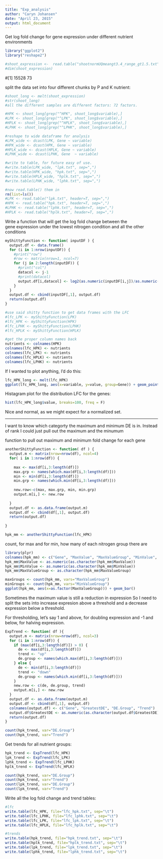 ```yaml
---
title: "Exp_analysis"
author: "Caryn Johansen"
date: "April 23, 2015"
output: html_document
---
```


Get log fold change for gene expression under different nutrient environments
```r
library("ggplot2")
library("reshape2")

#shoot_expression <-  read.table("shootnormUQmeangt3.4_range_gt1.5.txt", header=T, sep=" ")
#dim(shoot_expression)
```
#[1] 15528    73

split the data set into four different chunks by P and K nutrient:
```r
#shoot_long <- melt(shoot_expression)
#str(shoot_long)
#all the different samples are different factors: 72 factors.

#HPK <- shoot_long[grep("^HPK", shoot_long$variable),]
#LPK <- shoot_long[grep("^LPK", shoot_long$variable),]
#HPLK <- shoot_long[grep("^HPLK", shoot_long$variable),]
#LPHK <- shoot_long[grep("^LPHK", shoot_long$variable),]

#reshape to wide dataframe for analysis
#LPK_wide <- dcast(LPK, Gene ~ variable)
#HPK_wide <- dcast(HPK, Gene ~ variable)
#HPLK_wide <- dcast(HPLK, Gene ~ variable)
#LPHK_wide <- dcast(LPHK, Gene  ~ variable)

#write to table, for future easy of use.
#write.table(LPK_wide, "lpk.txt", sep=",")
#write.table(HPK_wide, "hpk.txt", sep=",")
#write.table(HPLK_wide, "hplk.txt", sep=",")
#write.table(LPHK_wide, "lphk.txt", sep=",")

#now read.table() them in
rm(list=ls())
#LPK <- read.table("lpk.txt", header=T, sep=",")
#HPK <- read.table("hpk.txt", header=T, sep=",")
#LPHK <- read.table("lphk.txt", header=T, sep=",")
#HPLK <- read.table("hplk.txt", header=T, sep=",")
```

Write a function that will get the log fold change between the  
gene expression under the lowest nitrogen condition and all the other  
conditions

```r
myShittyFunction <- function( inputDF ) {
  output.df <- data.frame()
  for (i in 1:nrow(inputDF)) {
    #print("row")
    #row <- matrix(nrow=1, ncol=7)
    for (j in 2:length(inputDF)) {
      #print("col")
      datacol <- j-1
      #print(datacol)
      output.df[i,datacol] <- log2(as.numeric(inputDF[i,j])/as.numeric(inputDF[i,2]))
    }
  }
  output.df <- cbind(inputDF[,1], output.df)
  return(output.df)
}

#use said shitty function to get data frames with the LFC
#lfc_LPK <- myShittyFunction(LPK)
#lfc_HPK <- myShittyFunction(HPK)
#lfc_LPHK <- myShittyFunction(LPHK)
#lfc_HPLK <- myShittyFunction(HPLK)

#get the proper column names back
nutrients <- colnames(HPK)
colnames(lfc_HPK) <- nutrients
colnames(lfc_LPK) <- nutrients
colnames(lfc_HPLK) <- nutrients
colnames(lfc_LPHK) <- nutrients
```

If I wanted to plot anything, I'd do this:
```r
lfc_HPK_long <- melt(lfc_HPK)
ggplot(lfc_HPK_long, aes(x=variable, y=value, group=Gene)) + geom_point() + geom_line()
```

Histagram plot for the distribution LFC for the genes:
```r
hist(lfc_HPK_long$value, breaks=100, freq = F)
```
Nice and normal, as we might expect for a normalized set.

---

I want to know which categorty the maximum and minimum DE is in.
Instead of rank I could just pull out the maximum and the minumum

function to pull out maximum and minimum fold change for each gene
```r
anotherShittyFunction <- function( df ) {
  output.m <- matrix(nrow=nrow(df), ncol=4)
  for( i in 1:nrow(df)) {
    
    max <- max(df[i,3:length(df)])
    max.grp <- names(which.max(df[i,3:length(df)]))
    min <- min(df[i,3:length(df)])
    min.grp <- names(which.min(df[i,3:length(df)]))
    
    new.row<-c(max, max.grp, min, min.grp)
    output.m[i,] <- new.row
    
  }
  output.df <- as.data.frame(output.m)
  output.df <- cbind(df[,1], output.df)
  return(output.df)
  
}

hpk_mm <- anotherShittyFunction(lfc_HPK)
```

count, for max and for min, how many of each nitrogen group there are

```r
library(plyr)
colnames(hpk_mm) <- c("Gene", "MaxValue", "MaxValueGroup", "MinValue", "MinValueGroup")
hpk_mm$MaxValue <- as.numeric(as.character(hpk_mm$MaxValue))
hpk_mm$MinValue <- as.numeric(as.character(hpk_mm$MinValue))
hpk_mm$MaxValueGroup <- as.character(hpk_mm$MaxValueGroup)

maxGroups <- count(hpk_mm, vars="MaxValueGroup")
minGroups <- count(hpk_mm, vars="MinValueGroup")
ggplot(hpk_mm, aes(x=as.factor(MaxValueGroup))) + geom_bar()
```

Sometimes the maximum value is still a reduction in expression
So I need to split the sets into increase expresion above a threshold
and a decrease expression below a threshold.

For thresholding, let's say 1 and above, for doubling expression
and -1 and below, for halving expression.

```r
ExpTrend <- function( df ){
  output.m <- matrix(nrow=nrow(df), ncol=3)
  for (i in 1:nrow(df)) {
    if (max(df[i,3:length(df)]) > 0) {
      de <- max(df[i,3:length(df)])
      trend <- "up"
      de.group <- names(which.max(df[i,3:length(df)]))
    } else {
      de <- min(df[i,3:length(df)])
      trend <- "down"
      de.group <- names(which.min(df[i,3:length(df)]))
    }
    new.row <- c(de, de.group, trend)
    output.m[i,] <- new.row
  }
  output.df <- as.data.frame(output.m)
  output.df <- cbind(df[,1], output.df)
  colnames(output.df) <- c("Gene", "GreatestDE", "DE.Group", "Trend")
  output.df$GreatestDE <- as.numeric(as.character(output.df$GreatestDE))
  return(output.df)
}

count(hpk_trend, var="DE.Group")
count(hpk_trend, var="Trend")

```

Get trends for all nutrient groups:

```r
hpk_trend <- ExpTrend(lfc_HPK)
lpk_trend <- ExpTrend(lfc_LPK)
lphk_trend <- ExpTrend(lfc_LPHK)
hplk_trend <- ExpTrend(lfc_HPLK)

count(hpk_trend, var="DE.Group")
count(hpk_trend, var="Trend")
count(lpk_trend, var="DE.Group")
count(lpk_trend, var="Trend")
```

Write all the log fold change and trend tables:
```r
#lfc
write.table(lfc_HPK, file="lfc_hpk.txt", sep="\t")
write.table(lfc_LPHK, file="lfc_lphk.txt", sep="\t")
write.table(lfc_LPK, file="lfc_lpk.txt", sep="\t")
write.table(lfc_HPLK, file="lfc_hplk.txt", sep="\t")

#trends
write.table(hpk_trend, file="hpk_trend.txt", sep="\t")
write.table(hplk_trend, file="hplk_trend.txt", sep="\t")
write.table(lpk_trend, file="lpk_trend.txt", sep="\t")
write.table(lphk_trend, file="lphk_trend.txt", sep="\t")
```
